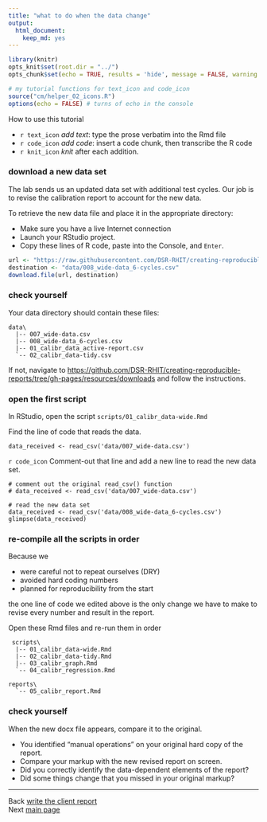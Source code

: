 ```yaml
---
title: "what to do when the data change"
output:
  html_document:
    keep_md: yes
---
```


```r
library(knitr)
opts_knit$set(root.dir = "../")
opts_chunk$set(echo = TRUE, results = 'hide', message = FALSE, warning = FALSE)
```

```r
# my tutorial functions for text_icon and code_icon
source("cm/helper_02_icons.R")
options(echo = FALSE) # turns of echo in the console
```

How to use this tutorial 

- `r text_icon` *add text*: type the prose verbatim into the Rmd file 
- `r code_icon` *add code*: insert a code chunk, then transcribe the R code 
- `r knit_icon` *knit* after each addition. 

### download a new data set 

The lab sends us an updated data set with additional test cycles. Our job is to revise the calibration report to account for the new data.

To retrieve the new data file and place it in the appropriate directory: 

- Make sure you have a live Internet connection
- Launch your RStudio project.
- Copy these lines of R code, paste into the Console, and `Enter`. 

```r
url <- "https://raw.githubusercontent.com/DSR-RHIT/creating-reproducible-reports/gh-pages/data/008_wide-data_6-cycles.csv"
destination <- "data/008_wide-data_6-cycles.csv"
download.file(url, destination)
```

### check yourself

Your data directory should contain these files:

    data\
      |-- 007_wide-data.csv
      |-- 008_wide-data_6-cycles.csv
      |-- 01_calibr_data_active-report.csv
      `-- 02_calibr_data-tidy.csv

If not, navigate to [https://github.com/DSR-RHIT/creating-reproducible-reports/tree/gh-pages/resources/downloads](https://github.com/DSR-RHIT/creating-reproducible-reports/tree/gh-pages/resources/downloads) and follow the instructions. 

### open the first script

In RStudio, open the script `scripts/01_calibr_data-wide.Rmd`     

Find the line of code that reads the data. 

    data_received <- read_csv('data/007_wide-data.csv') 
    
`r code_icon` Comment-out that line and add a new line to read the new data set.

    # comment out the original read_csv() function 
    # data_received <- read_csv('data/007_wide-data.csv')
    
    # read the new data set 
    data_received <- read_csv('data/008_wide-data_6-cycles.csv')
    glimpse(data_received)

 



### re-compile all the scripts in order

Because we 

- were careful not to repeat ourselves (DRY)
- avoided hard coding numbers 
- planned for reproducibility from the start

the one line of code we edited above is the only change we have to make to revise every number and result in the report.

Open these Rmd files and re-run them in order

     scripts\
      |-- 01_calibr_data-wide.Rmd 
      |-- 02_calibr_data-tidy.Rmd 
      |-- 03_calibr_graph.Rmd
      `-- 04_calibr_regression.Rmd
      
    reports\
      `-- 05_calibr_report.Rmd 

### check yourself 

When the new docx file appears, compare it to the original. 

- You identified "manual operations" on your original hard copy of the report. 
- Compare your markup with the new revised report on screen. 
- Did you correctly identify the data-dependent elements of the report? 
- Did some things change that you missed in your original markup? 

---
Back [write the client report](113_report.html)<br>
Next [main page](../index.html)





